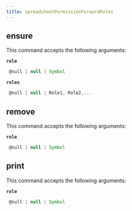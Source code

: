 ```yaml
---
title: spreadsheetPermissionForwardRoles
---
```


## ensure

This command accepts the following arguments:

**`role`**
```js filename="type"
 @null | null | Symbol
```
**`roles`**
```js filename="type"
 @null | null | Role1, Role2,...
```

## remove

This command accepts the following arguments:

**`role`**
```js filename="type"
 @null | null | Symbol
```

## print

This command accepts the following arguments:

**`role`**
```js filename="type"
 @null | null | Symbol
```

